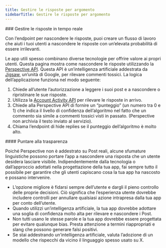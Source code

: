 ```yaml
---
title: Gestire le risposte per argomento
sidebarTitle: Gestire le risposte per argomento
---
```




<div id="manage-replies-in-realtime">
  ### Gestire le risposte in tempo reale
</div>

Con l’endpoint per nascondere le risposte, puoi creare un flusso di lavoro che aiuti i tuoi utenti a nascondere le risposte con un’elevata probabilità di essere irrilevanti.

Le app utili spesso combinano diverse tecnologie per offrire valore ai propri utenti. Questa pagina mostra come nascondere le risposte utilizzando la [Perspective API](https://www.perspectiveapi.com/). Questa API è un’intelligenza artificiale addestrata da [Jigsaw](https://jigsaw.google.com/), un’unità di Google, per rilevare commenti tossici. La logica dell’applicazione funziona nel modo seguente:

1.  Chiede all’utente l’autorizzazione a leggere i suoi post e a nascondere o ripristinare le sue risposte.
2.  Utilizza la [Account Activity API](https://developer.x.com/en/docs/x-api/v1/accounts-and-users/subscribe-account-activity/overview) per rilevare le risposte in arrivo.
3.  Chiede alla Perspective API di fornire un “punteggio” (un numero tra 0 e 1) che indica il livello di confidenza dell’algoritmo nel fatto che un commento sia simile a commenti tossici visti in passato. (Perspective non archivia il testo inviato al servizio).
4.  Chiama l’endpoint di hide replies se il punteggio dell’algoritmo è molto alto.

<div id="strive-for-transparency">
  #### Puntare alla trasparenza
</div>

Poiché Perspective non è addestrato su Post reali, alcune sfumature linguistiche possono portare l’app a nascondere una risposta che un utente desidera lasciare visibile. Indipendentemente dalla tecnologia o dall’approccio adottati nella progettazione della tua app, fai sempre tutto il possibile per garantire che gli utenti capiscano cosa la tua app ha nascosto e possano intervenire.

* L’opzione migliore è fidarsi sempre dell’utente e dargli il pieno controllo delle proprie decisioni. Ciò significa che l’esperienza utente dovrebbe includere controlli per annullare qualsiasi azione intrapresa dalla tua app per conto dell’utente.
* Quando utilizzi un’intelligenza artificiale, la tua app dovrebbe adottare una soglia di confidenza molto alta per rilevare e nascondere i Post.
* Non tutti usano le stesse parole e la tua app dovrebbe essere progettata per evitare qualunque bias. Presta attenzione a termini riappropriati e slang che possono generare falsi positivi.
* Se stai addestrando un’intelligenza artificiale, valuta l’adozione di un modello che rispecchi da vicino il linguaggio spesso usato su X.